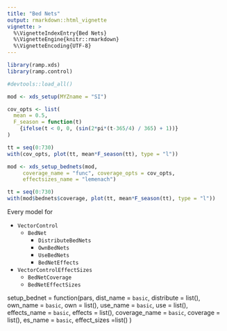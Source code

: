 ```yaml
---
title: "Bed Nets"
output: rmarkdown::html_vignette
vignette: >
  %\VignetteIndexEntry{Bed Nets}
  %\VignetteEngine{knitr::rmarkdown}
  %\VignetteEncoding{UTF-8}
---
```


```r
library(ramp.xds)
library(ramp.control)
```

```r
#devtools::load_all()
```


```r
mod <- xds_setup(MYZname = "SI")
```

```r
cov_opts <- list(
  mean = 0.5, 
  F_season = function(t)
    {ifelse(t < 0, 0, (sin(2*pi*(t-365/4) / 365) + 1))}
)
```

```r
tt = seq(0:730)
with(cov_opts, plot(tt, mean*F_season(tt), type = "l"))
```


```r
mod <- xds_setup_bednets(mod,
     coverage_name = "func", coverage_opts = cov_opts, 
     effectsizes_name = "lemenach")

```

```r
tt = seq(0:730)
with(mod$bednets$coverage, plot(tt, mean*F_season(tt), type = "l"))
```
Every model for  

- `VectorControl`
    - `BedNet`
        -  `DistributeBedNets`
        -  `OwnBedNets`
        -  `UseBedNets`
        -  `BedNetEffects`
- `VectorControlEffectSizes`
    - `BedNetCoverage`
    - `BedNetEffectSizes`

setup_bednet = function(pars, 
    dist_name = `basic`,
    distribute = list(),
    own_name = `basic`,
    own = list(), 
    use_name = `basic`,
    use = list(), 
    effects_name = `basic`,
    effects = list(), 
    coverage_name = `basic`,
    coverage = list(),
    es_name = `basic`,
    effect_sizes =list()
)
